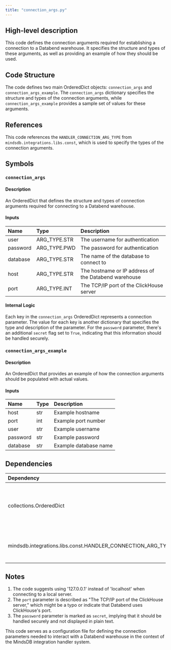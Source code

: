 ```yaml
---
title: "connection_args.py"
---
```


## High-level description
This code defines the connection arguments required for establishing a connection to a Databend warehouse. It specifies the structure and types of these arguments, as well as providing an example of how they should be used.

## Code Structure
The code defines two main OrderedDict objects: `connection_args` and `connection_args_example`. The `connection_args` dictionary specifies the structure and types of the connection arguments, while `connection_args_example` provides a sample set of values for these arguments.

## References
This code references the `HANDLER_CONNECTION_ARG_TYPE` from `mindsdb.integrations.libs.const`, which is used to specify the types of the connection arguments.

## Symbols

### `connection_args`
#### Description
An OrderedDict that defines the structure and types of connection arguments required for connecting to a Databend warehouse.

#### Inputs
| Name | Type | Description |
|:-----|:-----|:------------|
| user | ARG_TYPE.STR | The username for authentication |
| password | ARG_TYPE.PWD | The password for authentication |
| database | ARG_TYPE.STR | The name of the database to connect to |
| host | ARG_TYPE.STR | The hostname or IP address of the Databend warehouse |
| port | ARG_TYPE.INT | The TCP/IP port of the ClickHouse server |

#### Internal Logic
Each key in the `connection_args` OrderedDict represents a connection parameter. The value for each key is another dictionary that specifies the type and description of the parameter. For the `password` parameter, there's an additional `secret` flag set to `True`, indicating that this information should be handled securely.

### `connection_args_example`
#### Description
An OrderedDict that provides an example of how the connection arguments should be populated with actual values.

#### Inputs
| Name | Type | Description |
|:-----|:-----|:------------|
| host | str | Example hostname |
| port | int | Example port number |
| user | str | Example username |
| password | str | Example password |
| database | str | Example database name |

## Dependencies
| Dependency | Purpose |
|:-----------|:--------|
| collections.OrderedDict | Used to create ordered dictionaries for structured data |
| mindsdb.integrations.libs.const.HANDLER_CONNECTION_ARG_TYPE | Provides constants for argument types |

## Notes
1. The code suggests using '127.0.0.1' instead of 'localhost' when connecting to a local server.
2. The `port` parameter is described as "The TCP/IP port of the ClickHouse server," which might be a typo or indicate that Databend uses ClickHouse's port.
3. The `password` parameter is marked as `secret`, implying that it should be handled securely and not displayed in plain text.

This code serves as a configuration file for defining the connection parameters needed to interact with a Databend warehouse in the context of the MindsDB integration handler system.